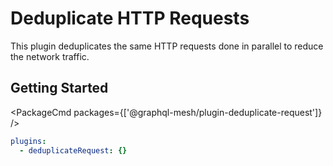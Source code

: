 
# Deduplicate HTTP Requests

This plugin deduplicates the same HTTP requests done in parallel to reduce the network traffic.

## Getting Started

<PackageCmd packages={['@graphql-mesh/plugin-deduplicate-request']} />

```yaml
plugins:
  - deduplicateRequest: {}
```
